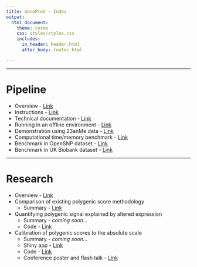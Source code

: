 ```yaml
---
title: GenoPred - Index
output: 
  html_document:
    theme: cosmo
    css: styles/styles.css
    includes:
      in_header: header.html
      after_body: footer.html

---
```


***

# Pipeline

- Overview - <a href="pipeline_overview.html" class="inline_button">Link</a>
- Instructions - <a href="pipeline_readme.html" class="inline_button">Link</a>
- Technical documentation - <a href="pipeline_technical.html" class="inline_button">Link</a>
- Running in an offline environment - <a href="running_offline.html" class="inline_button">Link</a>
- Demonstration using 23anMe data - <a href="pipeline_23andMe.html" class="inline_button">Link</a>
- Computational time/memory benchmark - <a href="pipeline_benchmark.html" class="inline_button">Link</a>
- Benchmark in OpenSNP dataset - <a href="opensnp_benchmark.html" class="inline_button">Link</a>
- Benchmark in UK Biobank dataset - <a href="ukb_benchmark.html" class="inline_button">Link</a>

***

# Research

- Overview - <a href="research_index.html" class="inline_button">Link</a>
- Comparison of existing polygenic score methodology 
  - Summary - <a href="comparison_of_methods_summary.html" class="inline_button">Link</a>
- Quantifying polygenic signal explained by altered expression
  - Summary - *coming soon...*
  - Code - <a href="Functionally_informed_prediction.html" class="inline_button">Link</a>
- Calibration of polygenic scores to the absolute scale
  - Summary - *coming soon...*
  - Shiny app - <a href="PRS_to_Abs_tool.html" class="inline_button">Link</a>
  - Code - <a href="Absolute_Conversion.html" class="inline_button">Link</a>
  - Conference poster and flash talk - <a href="personal_genome_2021.html" class="inline_button">Link</a>

